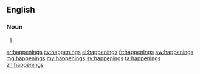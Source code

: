 ==English==

===Noun===
{{head|en}}

# {{plural of|happening}}

[[ar:happenings]]
[[cy:happenings]]
[[el:happenings]]
[[fr:happenings]]
[[sw:happenings]]
[[mg:happenings]]
[[my:happenings]]
[[sv:happenings]]
[[ta:happenings]]
[[zh:happenings]]